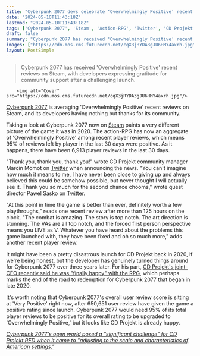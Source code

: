 ```yaml
---
title: "Cyberpunk 2077 devs celebrate ‘Overwhelmingly Positive’ recent Steam review comeback"
date: "2024-05-10T11:43:18Z"
lastmod: "2024-05-10T11:43:18Z"
tags: ['Cyberpunk 2077', 'Steam', 'Action-RPG', 'Twitter', 'CD Projekt', 'American Settings']
draft: false
summary: "Cyberpunk 2077 has received 'Overwhelmingly Positive' recent reviews on Steam, with developers expressing gratitude for community support after a challenging launch."
images: ["https://cdn.mos.cms.futurecdn.net/cqX3jRYDA3gJU6HMY4axrh.jpg"]
layout: PostSimple
---
```

> Cyberpunk 2077 has received 'Overwhelmingly Positive' recent reviews on Steam, with developers expressing gratitude for community support after a challenging launch.


        <img alt="Cover" src="https://cdn.mos.cms.futurecdn.net/cqX3jRYDA3gJU6HMY4axrh.jpg"/>
        
[Cyberpunk 2077](https://www.gamesradar.com/cyberpunk-2077-guide/) is averaging 'Overwhelmingly Positive' recent reviews on Steam, and its developers having nothing but thanks for its community.

Taking a look at Cyberpunk 2077 now on [Steam](https://store.steampowered.com/app/1091500/Cyberpunk_2077/#app_reviews_hash) paints a very different picture of the game it was in 2020. The action-RPG has now an aggregate of 'Overwhelmingly Positive' among recent player reviews, which means 95% of reviews left by player in the last 30 days were positive. As it happens, there have been 6,913 player reviews in the last 30 days.

"Thank you, thank you, thank you!" wrote CD Projekt community manager Marcin Momot on [Twitter](https://x.com/Marcin360/status/1788837290430595372) when announcing the news. "You can't imagine how much it means to me, I have never been close to giving up and always believed this could be somehow possible, but never thought I will actually see it. Thank you so much for the second chance chooms," wrote quest director Pawel Sasko on [Twitter](https://x.com/PaweSasko/status/1788868832607486099).

"At this point in time the game is better than ever, definitely worth a few playthroughs," reads one recent review after more than 125 hours on the clock. "The combat is amazing. The story is top notch. The art direction is stunning. The VAs are all top notch, and the forced first person perspective means you LIVE as V. Whatever you have heard about the problems this game launched with, they have been fixed and oh so much more," adds another recent player review.

It might have been a pretty disastrous launch for CD Projekt back in 2020, if we're being honest, but the developer has genuinely turned things around for Cyberpunk 2077 over three years later. For his part, [CD Projekt's joint-CEO recently said he was "finally happy" with the RPG](https://www.gamesradar.com/more-than-3-years-since-its-disastrous-launch-cyberpunk-2077-ceo-says-hes-finally-happy-with-the-rpg/), which perhaps marks the end of the road to redemption for Cyberpunk 2077 that began in late 2020.

It's worth noting that Cyberpunk 2077's overall user review score is sitting at 'Very Positive' right now, after 650,651 user review have given the game a positive rating since launch. Cyberpunk 2077 would need 95% of its total player reviews to be positive for its overall rating to be upgraded to 'Overwhelmingly Positive,' but it looks like CD Projekt is already happy.

[<em>Cyberpunk 2077's open world posed a "significant challenge" for CD Projekt RED when it came to "adjusting to the scale and characteristics of American settings."</em>](https://www.gamesradar.com/games/cyberpunk/cyberpunk-2077s-open-world-posed-a-significant-challenge-for-cd-projekt-red-when-it-came-to-adjusting-to-the-scale-and-characteristics-of-american-settings/)
        
